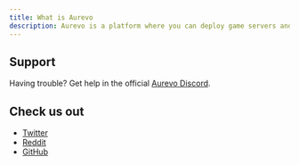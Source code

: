 ```yaml
---
title: What is Aurevo
description: Aurevo is a platform where you can deploy game servers and much more.
---
```



<Features />

## Support

Having trouble? Get help in the official [Aurevo Discord](https://aurevo.us/discord).

## Check us out

- [Twitter](https://twitter.com/aurevodev)
- [Reddit](https://reddit.com/r/aurevo)
- [GitHub](https://github.com/aurevodev)
